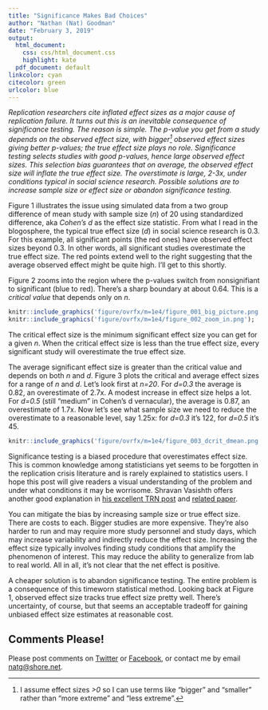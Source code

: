 ```yaml
---
title: "Significance Makes Bad Choices"
author: "Nathan (Nat) Goodman"
date: "February 3, 2019"
output:
  html_document:
    css: css/html_document.css
    highlight: kate
  pdf_document: default
linkcolor: cyan
citecolor: green
urlcolor: blue
---
```


*Replication researchers cite inflated effect sizes as a major cause of replication failure. It turns out this is an inevitable consequence of significance testing. The reason is simple. The p-value you get from a study depends on the observed effect size, with bigger[^1] observed effect sizes giving better p-values; the true effect size plays no role. Significance testing selects studies with good p-values, hence large observed effect sizes. This selection bias guarantees that on average, the observed effect size will inflate the true effect size. The overstimate is large, 2-3x, under conditions typical in social science research. Possible solutions are to increase sample size or effect size or abandon significance testing.*

[^1]: I assume effect sizes *>0* so I can use terms like "bigger" and "smaller" rather than "more extreme" and "less extreme".

Figure 1 illustrates the issue using simulated data from a two group difference of mean study with sample size (*n*) of 20 using standardized difference, aka *Cohen's d* as the effect size statistic. From what I read in the blogosphere, the typical true effect size (*d*) in social science research is 0.3. For this example, all significant points (the red ones) have observed effect sizes beyond 0.3. In other words, all significant studies overestimate the true effect size. The red points extend well to the right suggesting that the average observed effect might be quite high. I'll get to this shortly. 

Figure 2 zooms into the region where the p-values switch from nonsignifiant to significant (blue to red). There's a sharp boundary at about 0.64. This is a *critical value* that depends only on *n*. 

```r
knitr::include_graphics('figure/ovrfx/m=1e4/figure_001_big_picture.png');
knitr::include_graphics('figure/ovrfx/m=1e4/figure_002_zoom_in.png');
```

The critical effect size is the minimum significant effect size you can get for a given *n*. When the critical effect size is less than the true effect size, every significant study will overestimate the true effect size. 

The average significant effect size is greater than the critical value and depends on both *n* and *d*. Figure 3 plots the critical and average effect sizes for a range of *n* and *d*. Let's look first at *n=20*. For *d=0.3* the average is 0.82, an overestimate of 2.7x. A modest increase in effect size helps a lot. For *d=0.5* (still "medium" in Cohen's d vernacular), the average is 0.87, an overestimate of 1.7x. Now let's see what sample size we need to reduce the overestimate to a reasonable level, say 1.25x: for *d=0.3* it's 122, for *d=0.5* it's 45.

```r
knitr::include_graphics('figure/ovrfx/m=1e4/figure_003_dcrit_dmean.png');
```

Significance testing is a biased procedure that overestimates effect size. This is common knowledge among statisticians yet seems to be forgotten in the replication crisis literature and is rarely explained to statistics users. I hope this post will give readers a visual understanding of the problem and under what conditions it may be worrisome. Shravan Vasishth offers another good explanation in [his excellent TRN post](https://replicationnetwork.com/2018/09/11/vasishth-the-statistical-significance-filter-leads-to-overoptimistic-expectations-of-replicability/) and [related paper](https://www.sciencedirect.com/science/article/pii/S0749596X18300640).

You can mitigate the bias by increasing sample size or true effect size. There are costs to each. Bigger studies are more expensive. They're also harder to run and may require more study personnel and study days, which may increase variability and indirectly reduce the effect size. Increasing the effect size typically involves finding study conditions that amplify the phenomenon of interest. This may reduce the ability to generalize from lab to real world. All in all, it's not clear that the net effect is positive.

A cheaper  solution is to abandon significance testing. The entire problem is a consequence of this timeworn statistical method. Looking back at Figure 1, observed effect size tracks true effect size pretty well. There's uncertainty, of course, but that seems an acceptable tradeoff for gaining unbiased effect size estimates at reasonable cost.

## Comments Please!

Please post comments on [Twitter](https://twitter.com/gnatgoodman) or [Facebook](https://www.facebook.com/nathan.goodman.3367), or contact me by email [natg@shore.net](mailto:natg@shore.net).
